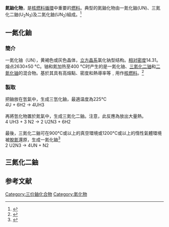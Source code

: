 {{expand|time=2010-08-09T05:44:05+00:00}}
'''氮鈾化物'''，是[[核燃料循环|核燃料循環]]中重要的[[燃料|燃料]]。典型的氮鈾化物由一氮化鈾(UN)、三氮化二鈾(U<sub>2</sub>N<sub>3</sub>)及二氮化鈾(UN<sub>2</sub>)組成。<ref>{{cite journal|journal=Inorganic Chemistry|volume=54|issue=1|language=en|issn=0020-1669|date=2015-01-05|pages=293–298|doi=10.1021/ic502457n|url=https://pubs.acs.org/doi/10.1021/ic502457n|title=Synthesis of Phase-Pure U 2 N 3 Microspheres and Its Decomposition into UN|accessdate=2022-05-28|author=Chinthaka M. Silva, Rodney D. Hunt, Lance L. Snead, Kurt A. Terrani}}</ref>

==一氮化鈾==
===簡介===
一氮化铀（UN），黄褐色或灰色晶体，[[立方晶系|立方晶系]]氯化钠型结构。[[相对密度|相对密度]]14.31。熔点2630±50 °C。铀和氮加热至400 °C时产生的是一氮化铀、[[三氮化二铀|三氮化二铀]]和[[二氮化铀|二氮化铀]]的混合物。基於其具有高熔點、密度和熱導率等﹐用作[[核燃料|核燃料]]。<ref name = a>{{cite journal|title=铀氮化物晶体结构及电子结构|date=2018-12-15|doi=10.7536/PC180303|language=zh|journal=化学进展|volume=30|issue=12|pages=1803|issn=1005-281X|url=https://manu56.magtech.com.cn/progchem/CN/10.7536/PC180303|accessdate=2022-05-28|author=Yin Hu Xiaofang Wang, 胡殷 王晓方}}</ref>
===製取===
把鈾放在氫氣中，生成三氫化鈾，最適温度為225°C<br>
<chem> 4U + 6H2 -> 4UH3 </chem><br><br>
再將氫化物置於氮氣中，生成三氮化二鈾。注意，此反應為放出大量熱。<br>
<chem> 4 UH3 + 3 N2 -> 2 U2N3 + 6H2</chem><br><br>
最後，三氮化二鈾可在900°C或以上的真空環境或1200°C或以上的惰性氣體環境被[[反硝化反应|脫氮]]還原，生成一氮化鈾<ref>{{cite book|title =The manufacturing of uranium nitride for possible use in light water reactors|author = P Malkki | ISBN= 978-91-7595-617-6}}</ref><br>
<chem> 2 U2N3 -> 4UN + N2</chem>
==三氮化二鈾==
{{chembox
| Name = 三氮化二铀<ref>{{cite journal
| title = Fabrication and testing of uranium nitride fuel for space power reactors
| url = https://archive.org/details/sim_journal-of-nuclear-materials_1988-02_151_3/page/345
| author = R. B. Matthews, K. M. Chidester, C. W. Hoth, R. E. Mason, R. L. Petty
| journal = Journal of Nuclear Materials | volume = 151 | issue = 3| year = 1988
| pages = 345| doi = 10.1016/0022-3115(88)90029-3}}</ref>
| IUPACName = Uranium nitride
| ImageFile=La2O3structure.jpg
| Section1 = {{Chembox Identifiers
| CASNo = 12033-83-9
| CASNo_Ref = {{cascite|correct|??}}
}}
| Section2 = {{Chembox Properties
|   Formula = U<sub>2</sub>N<sub>3</sub>
|   MolarMass = 518.078
|   Appearance = 结晶状固体
|   Density = 11300 kg m-3（固体）
|   Solubility = 0.08 g/100 ml (20 °C)
|   MeltingPt = 900 °C（分解成UN）
|   BoilingPt = 分解
 }}
| Section3 = {{Chembox Structure
|   CrystalStruct = 六角形，[[Pearson_symbol|hP5]]
|   SpaceGroup = P-3m1, No. 164
 }}
}}

== 参考文献 ==
{{reflist}}

{{铀化合物}}
{{氮化物}}

[[Category:三价鈾化合物|Category:三价鈾化合物]]
[[Category:氮化物|Category:氮化物]]